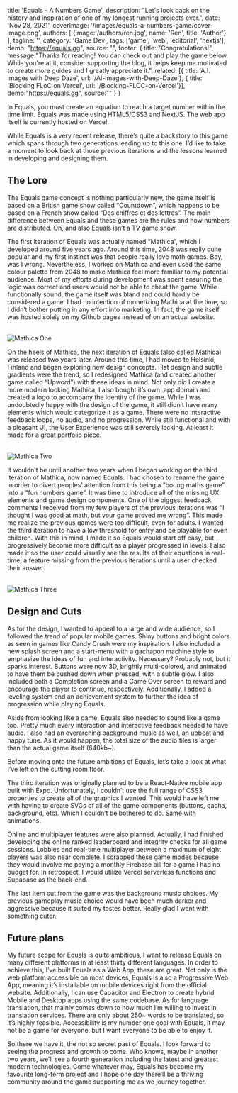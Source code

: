 
  title: 'Equals - A Numbers Game',
  description: "Let's look back on the history and inspiration of one of my longest running projects ever.",
  date: 'Nov 28, 2021',
  coverImage: '/images/equals-a-numbers-game/cover-image.png',
  authors: [
    {image:'/authors/ren.jpg', name: 'Ren', title: 'Author'}
  ],
  tagline: '',
  category: 'Game Dev',
  tags: ['game', 'web', 'editorial', 'nextjs'],
  demo: "https://equals.gg",
  source: "",
  footer: {
    title: "Congratulations!",
    message:"Thanks for reading! You can check out and play the game below. While you're at it, consider supporting the blog, it helps keep me motivated to create more guides and I greatly appreciate it.",
    related: [{ title: 'A.I. images with Deep Daze', url: '/AI-images-with-Deep-Daze'}, { title: 'Blocking FLoC on Vercel', url: '/Blocking-FLOC-on-Vercel'}],
    demo:"https://equals.gg",
    source:""
  }
}


In Equals, you must create an equation to reach a target number within the time limit. Equals was made using HTML5/CSS3 and NextJS. The web app itself is currently hosted on Vercel.

While Equals is a very recent release, there’s quite a backstory to this game which spans through two generations leading up to this one. I’d like to take a moment to look back at those previous iterations and the lessons learned in developing and designing them.

<Divider />

## The Lore

The Equals game concept is nothing particularly new, the game itself is based on a British game show called “Countdown”, which happens to be based on a French show called “Des chiffres et des lettres”. The main difference between Equals and these games are the rules and how numbers are distributed. Oh, and also Equals isn’t a TV game show.

The first iteration of Equals was actually named “Mathica”, which I developed around five years ago. Around this time, 2048 was really quite popular and my first instinct was that people really love math games. Boy, was I wrong. Nevertheless, I worked on Mathica and even used the same colour palette from 2048 to make Mathica feel more familiar to my potential audience. Most of my efforts during development was spent ensuring the logic was correct and users would not be able to cheat the game. While functionally sound, the game itself was bland and could hardly be considered a game. I had no intention of monetizing Mathica at the time, so I didn’t bother putting in any effort into marketing. In fact, the game itself was hosted solely on my Github pages instead of on an actual website.

<br/>

<Img src="/images/equals-a-numbers-game/mathica-1.PNG" alt="Mathica One" />

<br/>

On the heels of Mathica, the next iteration of Equals (also called Mathica) was released two years later. Around this time, I had moved to Helsinki, Finland and began exploring new design concepts. Flat design and subtle gradients were the trend, so I redesigned Mathica (and created another game called “Upword”) with these ideas in mind.  Not only did I create a more modern looking Mathica, I also bought it’s own .app domain and created a logo to accompany the identity of the game. While I was undoubtedly happy with the design of the game, it still didn’t have many elements which would categorize it as a game. There were no interactive feedback loops, no audio, and no progression. While still functional and with a pleasant UI, the User Experience was still severely lacking. At least it made for a great portfolio piece.

<br/>

<Img src="/images/equals-a-numbers-game/mathica-2.PNG" alt="Mathica Two" />

<br/>

It wouldn’t be until another two years when I began working on the third iteration of Mathica, now named Equals. I had chosen to rename the game in order to divert peoples’ attention from this being a “boring maths game” into a “fun numbers game”. It was time to introduce all of the missing UX elements and game design components. One of the biggest feedback comments I received from my few players of the previous iterations was “I thought I was good at math, but your game proved me wrong”. This made me realize the previous games were too difficult, even for adults. I wanted the third iteration to have a low threshold for entry and be playable for even children. With this in mind, I made it so Equals would start off easy, but progressively become more difficult as a player progressed in levels. I also made it so the user could visually see the results of their equations in real-time, a feature missing from the previous iterations until a user checked their answer.

<br/>

<Img src="/images/equals-a-numbers-game/mathica-3.png" alt="Mathica Three" />

<br/>

## Design and Cuts

As for the design, I wanted to appeal to a large and wide audience, so I followed the trend of popular mobile games. Shiny buttons and bright colors as seen in games like Candy Crush were my inspiration. I also included a new splash screen and a start-menu with a gachapon machine style to emphasize the ideas of fun and interactivity. Necessary? Probably not, but it sparks interest. Buttons were now 3D, brightly multi-colored, and animated to have them be pushed down when pressed, with a subtle glow. I also included both a Completion screen and a Game Over screen to reward and encourage the player to continue, respectively. Additionally, I added a leveling system and an achievement system to further the idea of progression while playing Equals.

Aside from looking like a game, Equals also needed to sound like a game too. Pretty much every interaction and interactive feedback needed to have audio. I also had an overarching background music as well, an upbeat and happy tune. As it would happen, the total size of the audio files is larger than the actual game itself (640kb~).

Before moving onto the future ambitions of Equals, let’s take a look at what I’ve left on the cutting room floor.

The third iteration was originally planned to be a React-Native mobile app built with Expo. Unfortunately, I couldn’t use the full range of CSS3 properties to create all of the graphics I wanted. This would have left me with having to create SVGs of all of the game components (buttons, gacha, background, etc). Which I couldn’t be bothered to do. Same with animations.

Online and multiplayer features were also planned. Actually, I had finished developing the online ranked leaderboard and integrity checks for all game sessions. Lobbies and real-time multiplayer between a maximum of eight players was also near complete. I scrapped these game modes because they would involve me paying a monthly Firebase bill for a game I had no budget for. In retrospect, I would utilize Vercel serverless functions and Supabase as the back-end.

The last item cut from the game was the background music choices. My previous gameplay music choice would have been much darker and aggressive because it suited my tastes better. Really glad I went with something cuter.

## Future plans

My future scope for Equals is quite ambitious, I want to release Equals on many different platforms in at least thirty different languages. In order to achieve this, I’ve built Equals as a Web App, these are great. Not only is the web platform accessible on most devices, Equals is also a Progressive Web App, meaning it’s installable on mobile devices right from the official website. Additionally, I can use Capacitor and Electron to create hybrid Mobile and Desktop apps using the same codebase. As for language translation, that mainly comes down to how much I’m willing to invest in translation services. There are only about 250~ words to be translated, so it’s highly feasible. Accessibility is my number one goal with Equals, it may not be a game for everyone, but I want everyone to be able to enjoy it.

So there we have it, the not so secret past of Equals. I look forward to seeing the progress and growth to come. Who knows, maybe in another two years, we’ll see a fourth generation including the latest and greatest modern technologies. Come whatever may, Equals has become my favourite long-term project and I hope one day there’ll be a thriving community around the game supporting me as we journey together.